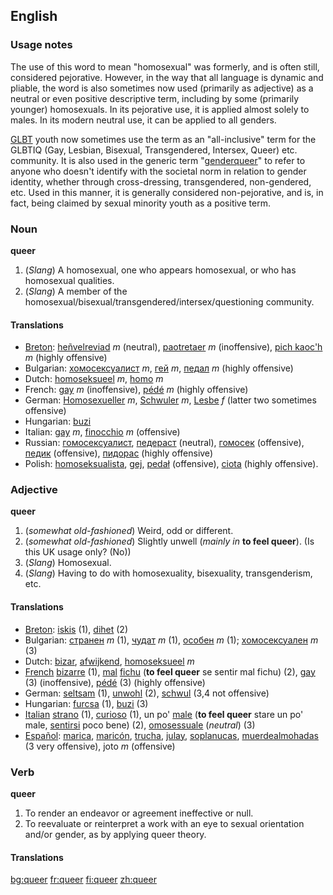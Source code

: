 ==English==

===Usage notes===
The use of this word to mean "homosexual" was formerly, and is often still, considered pejorative.  However, in the way that all language is dynamic and pliable, the word is also sometimes now used (primarily as adjective) as a neutral or even positive descriptive term, including by some (primarily younger) homosexuals. In its pejorative use, it is applied almost solely to males. In its modern neutral use, it can be applied to all genders.

[[GLBT]] youth now sometimes use the term as an "all-inclusive" term for the GLBTIQ (Gay, Lesbian, Bisexual, Transgendered, Intersex, Queer) etc. community.  It is also used in the generic term "[[genderqueer]]" to refer to anyone who doesn't identify with the societal norm in relation to gender identity, whether through cross-dressing, transgendered, non-gendered, etc.  Used in this manner, it is generally considered non-pejorative, and is, in fact, being claimed by sexual minority youth as a positive term.

===Noun===
'''queer'''

#(''Slang'') A homosexual, one who appears homosexual, or who has homosexual qualities.
#(''Slang'') A member of the homosexual/bisexual/transgendered/intersex/questioning community.

====Translations====

*[[Breton]]: [[heñvelreviad]] ''m'' (neutral), [[paotretaer]] ''m'' (inoffensive), [[pich kaoc'h]] ''m'' (highly offensive)
*Bulgarian: [[хомосексуалист]] ''m'', [[гей]] ''m'', [[педал]] ''m''  (highly offensive)
*Dutch: [[homoseksueel]] ''m'', [[homo]] ''m''
*French: [[gay]] ''m'' (inoffensive), [[pédé]] ''m'' (highly offensive)
*German: [[Homosexueller]] ''m'', [[Schwuler]] ''m'', [[Lesbe]] ''f'' (latter two sometimes offensive)
*Hungarian: [[buzi]]
*Italian: [[gay]] ''m'', [[finocchio]] ''m'' (offensive)
*Russian: [[гомосексуалист]], [[педераст]] (neutral), [[гомосек]] (offensive), [[педик]] (offensive), [[пидорас]] (highly offensive)
*Polish: [[homoseksualista]], [[gej]], [[pedał]] (offensive), [[ciota]] (highly offensive).

===Adjective===
'''queer'''

#(''somewhat old-fashioned'') Weird, odd or different.
#(''somewhat old-fashioned'') Slightly unwell (''mainly in'' '''to feel queer''').  (Is this UK usage only? (No))
#(''Slang'') Homosexual.
#(''Slang'') Having to do with homosexuality, bisexuality, transgenderism, etc.

====Translations====

*[[Breton]]: [[iskis]] (1), [[dihet]] (2)
*Bulgarian: [[странен]] ''m'' (1), [[чудат]] ''m'' (1), [[особен]] ''m'' (1); [[хомосексуален]] ''m'' (3)
*Dutch: [[bizar]], [[afwijkend]], [[homoseksueel]] ''m''
*[[French]] [[bizarre]] (1), [[mal]] [[fichu]] ('''to feel queer''' se sentir mal fichu) (2), [[gay]] (3) (inoffensive), [[pédé]] (3) (highly offensive)
*German: [[seltsam]] (1), [[unwohl]] (2), [[schwul]] (3,4 not offensive)
*Hungarian: [[furcsa]] (1), [[buzi]] (3)
*[[Italian]] [[strano]] (1), [[curioso]] (1), un po' [[male]] ('''to feel queer''' stare un po' male, [[sentirsi]] poco bene) (2), [[omosessuale]] (''neutral'') (3)
*[[ Español]]: [[marica]], [[maricón]], [[trucha]], [[julay]], [[soplanucas]], [[muerdealmohadas]] (3 very offensive), joto ''m'' (offensive)

===Verb===
'''queer'''

#To render an endeavor or agreement ineffective or null.
#To reevaluate or reinterpret a work with an eye to sexual orientation and/or gender, as by applying queer theory.
====Translations====

[[bg:queer]]
[[fr:queer]]
[[fi:queer]]
[[zh:queer]]